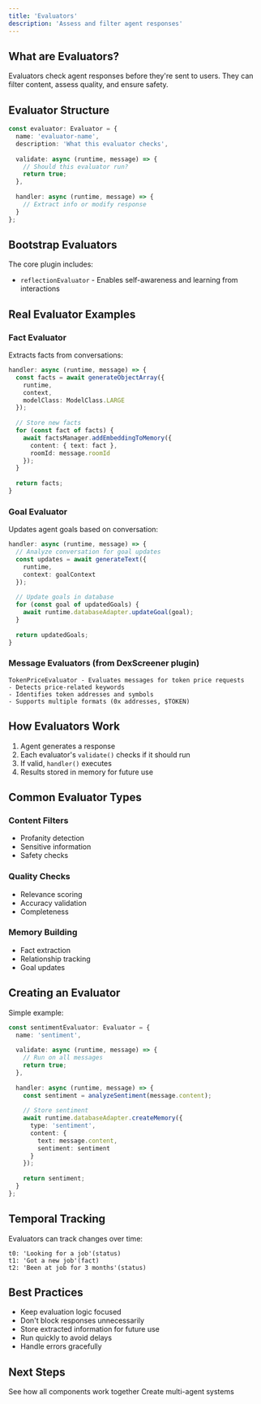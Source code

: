 ```yaml
---
title: 'Evaluators'
description: 'Assess and filter agent responses'
---
```


## What are Evaluators?

Evaluators check agent responses before they're sent to users. They can filter content, assess quality, and ensure safety.

## Evaluator Structure

```typescript
const evaluator: Evaluator = {
  name: 'evaluator-name',
  description: 'What this evaluator checks',
  
  validate: async (runtime, message) => {
    // Should this evaluator run?
    return true;
  },
  
  handler: async (runtime, message) => {
    // Extract info or modify response
  }
};
```

## Bootstrap Evaluators

The core plugin includes:

- `reflectionEvaluator` - Enables self-awareness and learning from interactions

## Real Evaluator Examples

### Fact Evaluator

Extracts facts from conversations:

```typescript
handler: async (runtime, message) => {
  const facts = await generateObjectArray({
    runtime,
    context,
    modelClass: ModelClass.LARGE
  });
  
  // Store new facts
  for (const fact of facts) {
    await factsManager.addEmbeddingToMemory({
      content: { text: fact },
      roomId: message.roomId
    });
  }
  
  return facts;
}
```

### Goal Evaluator

Updates agent goals based on conversation:

```typescript
handler: async (runtime, message) => {
  // Analyze conversation for goal updates
  const updates = await generateText({
    runtime,
    context: goalContext
  });
  
  // Update goals in database
  for (const goal of updatedGoals) {
    await runtime.databaseAdapter.updateGoal(goal);
  }
  
  return updatedGoals;
}
```

### Message Evaluators (from DexScreener plugin)

```
TokenPriceEvaluator - Evaluates messages for token price requests
- Detects price-related keywords
- Identifies token addresses and symbols
- Supports multiple formats (0x addresses, $TOKEN)
```

## How Evaluators Work

1. Agent generates a response
2. Each evaluator's `validate()` checks if it should run
3. If valid, `handler()` executes
4. Results stored in memory for future use

## Common Evaluator Types

### Content Filters
- Profanity detection
- Sensitive information
- Safety checks

### Quality Checks
- Relevance scoring
- Accuracy validation
- Completeness

### Memory Building
- Fact extraction
- Relationship tracking
- Goal updates

## Creating an Evaluator

Simple example:

```typescript
const sentimentEvaluator: Evaluator = {
  name: 'sentiment',
  
  validate: async (runtime, message) => {
    // Run on all messages
    return true;
  },
  
  handler: async (runtime, message) => {
    const sentiment = analyzeSentiment(message.content);
    
    // Store sentiment
    await runtime.databaseAdapter.createMemory({
      type: 'sentiment',
      content: { 
        text: message.content,
        sentiment: sentiment
      }
    });
    
    return sentiment;
  }
};
```

## Temporal Tracking

Evaluators can track changes over time:

```
t0: 'Looking for a job'(status)
t1: 'Got a new job'(fact)
t2: 'Been at job for 3 months'(status)
```

## Best Practices

- Keep evaluation logic focused
- Don't block responses unnecessarily
- Store extracted information for future use
- Run quickly to avoid delays
- Handle errors gracefully

## Next Steps

<CardGroup cols={2}>
  <Card title="Complete Plugins" icon="puzzle" href="/core-concepts/plugins">
    See how all components work together
  </Card>
  
  <Card title="Build Projects" icon="folder-tree" href="/core-concepts/projects">
    Create multi-agent systems
  </Card>
</CardGroup>